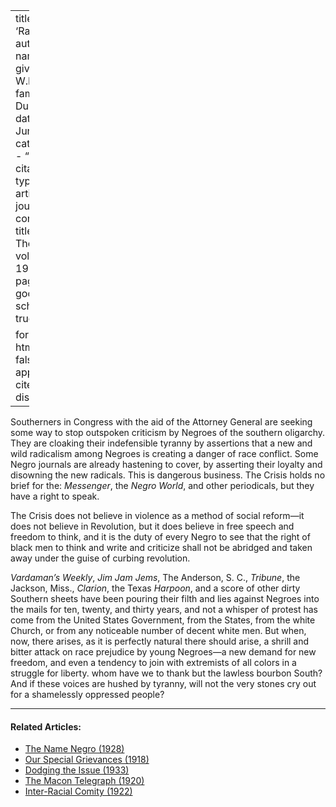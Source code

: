 
---
title: 'Radicals'
author:
  - name:
      given: W.E.B.
      family: Du Bois
date: Jun. 1919
categories: 
  - ""
citation: 
  type: article-journal
  container-title: The Crisis
  volume: 19
  issue: 2
  page: 46
google-scholar: true

format:
  html:
    toc: false
    appendix-cite-as: display
---



Southerners in Congress with the aid of the Attorney General are seeking some way to stop outspoken criticism by Negroes of the southern oligarchy. They are cloaking their indefensible tyranny by assertions that a new and wild radicalism among Negroes is creating a danger of race conflict. Some Negro journals are already hastening to cover, by asserting their loyalty and disowning the new radicals. This is dangerous business. <span class="small-caps">The Crisis</span> holds no brief for the: *Messenger*, the *Negro World*, and other periodicals, but they have a right to speak. 

<span class="small-caps">The Crisis</span> does not believe in violence as a method of social reform---it does not believe in Revolution, but it does believe in free speech and freedom to think, and it is the duty of every Negro to see that the right of black men to think and write and criticize shall not be abridged and taken away under the guise of curbing revolution. 

*Vardaman's Weekly*, *Jim Jam Jems*, The Anderson, S. C., *Tribune*, the Jackson, Miss., *Clarion*, the Texas *Harpoon*, and a score of other dirty Southern sheets have been pouring their filth and lies against Negroes into the mails for ten, twenty, and thirty years, and not a whisper of protest has come from the United States Government, from the States, from the white Church, or from any noticeable number of decent white men. But when, now, there arises, as it is perfectly natural there should arise, a shrill and bitter attack on race prejudice by young Negroes---a new demand for new freedom, and even a tendency to join with extremists of all colors in a struggle for liberty. whom have we to thank but the lawless bourbon South? And if these voices are hushed by tyranny, will not the very stones cry out for a shamelessly oppressed people? 

<!-- Similar articles start here -->
<div  class="clear-wrap"></div>
<hr>
#### Related Articles:

* [The Name Negro (1928)](/Volumes/35/03/name_negro.html)
* [Our Special Grievances (1918)](/Volumes/16/05/our_special_greivances.html)
* [Dodging the Issue (1933)](/Volumes/40/02/dodging_the_issue.html)
* [The Macon Telegraph (1920)](/Volumes/19/03/macon_telegraph.html)
* [Inter-Racial Comity (1922)](/Volumes/22/01/inter-racial_comity.html)

<!-- Similar articles end here -->